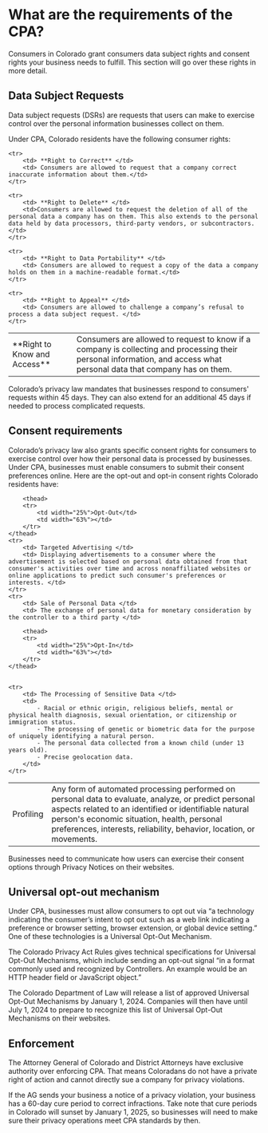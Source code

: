 # What are the requirements of the CPA?

Consumers in Colorado grant consumers data subject rights and consent rights your business needs to fulfill. This section will go over these rights in more detail.

## Data Subject Requests

Data subject requests (DSRs) are requests that users can make to exercise control over the personal information businesses collect on them.

Under CPA, Colorado residents have the following consumer rights:

<table>
    <tr>
        <td> **Right to Know and Access** </td>
        <td> Consumers are allowed to request to know if a company is collecting and processing their personal information, and access what personal data that company has on them. </td>
    </tr>

    <tr>
        <td> **Right to Correct** </td>
        <td> Consumers are allowed to request that a company correct inaccurate information about them.</td>
    </tr>

    <tr>
        <td> **Right to Delete** </td>
        <td>Consumers are allowed to request the deletion of all of the personal data a company has on them. This also extends to the personal data held by data processors, third-party vendors, or subcontractors.</td>
    </tr>

    <tr>
        <td> **Right to Data Portability** </td>
        <td> Consumers are allowed to request a copy of the data a company holds on them in a machine-readable format.</td>
    </tr>

    <tr>
        <td> **Right to Appeal** </td>
        <td> Consumers are allowed to challenge a company’s refusal to process a data subject request. </td>
    </tr>
</table>


Colorado’s privacy law mandates that businesses respond to consumers' requests within 45 days. They can also extend for an additional 45 days if needed to process complicated requests.

## Consent requirements

Colorado’s privacy law also grants specific consent rights for consumers to exercise control over how their personal data is processed by businesses. Under CPA, businesses must enable consumers to submit their consent preferences online. Here are the opt-out and opt-in consent rights Colorado residents have:

<table>

        <thead>
        <tr>
            <td width="25%">Opt-Out</td>
            <td width="63%"></td>
        </tr>
    </thead>
    <tr> 
        <td> Targeted Advertising </td>
        <td> Displaying advertisements to a consumer where the advertisement is selected based on personal data obtained from that consumer's activities over time and across nonaffiliated websites or online applications to predict such consumer's preferences or interests. </td>
    </tr>
    <tr>
        <td> Sale of Personal Data </td>
        <td> The exchange of personal data for monetary consideration by the controller to a third party </td>
</tr>
<tr>
        <td> Profiling </td>
        <td> Any form of automated processing performed on personal data to evaluate, analyze, or predict personal aspects related to an identified or identifiable natural person's economic situation, health, personal preferences, interests, reliability, behavior, location, or movements. </td>
    </tr>

        <thead>
        <tr>
            <td width="25%">Opt-In</td>
            <td width="63%"></td>
        </tr>
    </thead>


    <tr>
        <td> The Processing of Sensitive Data </td>
        <td> 
            - Racial or ethnic origin, religious beliefs, mental or physical health diagnosis, sexual orientation, or citizenship or immigration status.  
            - The processing of genetic or biometric data for the purpose of uniquely identifying a natural person.
            - The personal data collected from a known child (under 13 years old).
            - Precise geolocation data.
        </td>
    </tr>
</table>

Businesses need to communicate how users can exercise their consent options through Privacy Notices on their websites.

## Universal opt-out mechanism
Under CPA, businesses must allow consumers to opt out via “a technology indicating the consumer’s intent to opt out such as a web link indicating a preference or browser setting, browser extension, or global device setting.” One of these technologies is a Universal Opt-Out Mechanism.

The Colorado Privacy Act Rules gives technical specifications for Universal Opt-Out Mechanisms, which include sending an opt-out signal “in a format commonly used and recognized by Controllers. An example would be an HTTP header field or JavaScript object.” 

The Colorado Department of Law will release a list of approved Universal Opt-Out Mechanisms by January 1, 2024. Companies will then have until July 1, 2024 to prepare to recognize this list of Universal Opt-Out Mechanisms on their websites.

## Enforcement
The Attorney General of Colorado and District Attorneys have exclusive authority over enforcing CPA. That means Coloradans do not have a private right of action and cannot directly sue a company for privacy violations.

If the AG sends your business a notice of a privacy violation, your business has a 60-day cure period to correct infractions. Take note that cure periods in Colorado will sunset by January 1, 2025, so businesses will need to make sure their privacy operations meet CPA standards by then.

